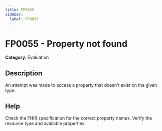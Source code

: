 ```yaml
---
title: FP0055
sidebar:
  label: FP0055
---
```


# FP0055 - Property not found

**Category**: Evaluation

## Description

An attempt was made to access a property that doesn't exist on the given type.

## Help

Check the FHIR specification for the correct property names. Verify the resource type and available properties.
